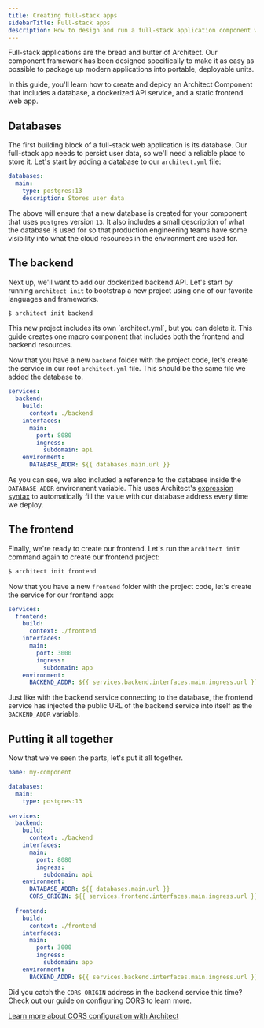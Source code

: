 ```yaml
---
title: Creating full-stack apps
sidebarTitle: Full-stack apps
description: How to design and run a full-stack application component with Architect
---
```


Full-stack applications are the bread and butter of Architect. Our component framework has been
designed specifically to make it as easy as possible to package up modern applications into 
portable, deployable units.

In this guide, you'll learn how to create and deploy an Architect Component that includes a
database, a dockerized API service, and a static frontend web app. 

## Databases

The first building block of a full-stack web application is its database. Our full-stack app needs
to persist user data, so we'll need a reliable place to store it. Let's start by adding a database
to our `architect.yml` file:

```yaml architect.yml
databases:
  main:
    type: postgres:13
    description: Stores user data
```

The above will ensure that a new database is created for your component that uses `postgres` version `13`.
It also includes a small description of what the database is used for so that production engineering teams
have some visibility into what the cloud resources in the environment are used for.

## The backend

Next up, we'll want to add our dockerized backend API. Let's start by running `architect init` to bootstrap
a new project using one of our favorite languages and frameworks.

```sh
$ architect init backend
```

<Note>
  This new project includes its own `architect.yml`, but you can delete it. This guide creates one macro
  component that includes both the frontend and backend resources.
</Note>

Now that you have a new `backend` folder with the project code, let's create the service in our root
`architect.yml` file. This should be the same file we added the database to.

```yaml architect.yml
services:
  backend:
    build:
      context: ./backend
    interfaces:
      main:
        port: 8080
        ingress:
          subdomain: api
    environment:
      DATABASE_ADDR: ${{ databases.main.url }}
```

As you can see, we also included a reference to the database inside the `DATABASE_ADDR` environment
variable. This uses Architect's [expression syntax](/components/architect-yml) to automatically fill
the value with our database address every time we deploy.

## The frontend

Finally, we're ready to create our frontend. Let's run the `architect init` command again to create
our frontend project:

```sh
$ architect init frontend
```

Now that you have a new `frontend` folder with the project code, let's create the service for our
frontend app:

```yaml architect.yml
services:
  frontend:
    build:
      context: ./frontend
    interfaces:
      main:
        port: 3000
        ingress:
          subdomain: app
    environment:
      BACKEND_ADDR: ${{ services.backend.interfaces.main.ingress.url }}
```

Just like with the backend service connecting to the database, the frontend service has injected the
public URL of the backend service into itself as the `BACKEND_ADDR` variable.

## Putting it all together

Now that we've seen the parts, let's put it all together.

```yaml
name: my-component

databases:
  main:
    type: postgres:13
  
services:
  backend:
    build:
      context: ./backend
    interfaces:
      main:
        port: 8080
        ingress:
          subdomain: api
    environment:
      DATABASE_ADDR: ${{ databases.main.url }}
      CORS_ORIGIN: ${{ services.frontend.interfaces.main.ingress.url }}
  
  frontend:
    build:
      context: ./frontend
    interfaces:
      main:
        port: 3000
        ingress:
          subdomain: app
    environment:
      BACKEND_ADDR: ${{ services.backend.interfaces.main.ingress.url }}
```

Did you catch the `CORS_ORIGIN` address in the backend service this time? Check out
our guide on configuring CORS to learn more.

[Learn more about CORS configuration with Architect](/guides/cors)